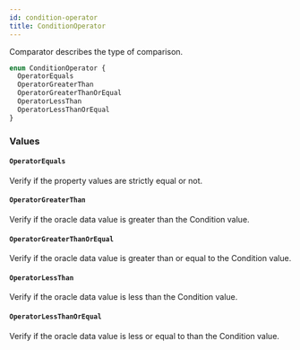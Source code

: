 ```yaml
---
id: condition-operator
title: ConditionOperator
---
```



Comparator describes the type of comparison.

```graphql
enum ConditionOperator {
  OperatorEquals
  OperatorGreaterThan
  OperatorGreaterThanOrEqual
  OperatorLessThan
  OperatorLessThanOrEqual
}
```


### Values

#### `OperatorEquals` 

Verify if the property values are strictly equal or not.


#### `OperatorGreaterThan` 

Verify if the oracle data value is greater than the Condition value.


#### `OperatorGreaterThanOrEqual` 

Verify if the oracle data value is greater than or equal to the Condition
value.


#### `OperatorLessThan` 

 Verify if the oracle data value is less than the Condition value.


#### `OperatorLessThanOrEqual` 

Verify if the oracle data value is less or equal to than the Condition
value.




